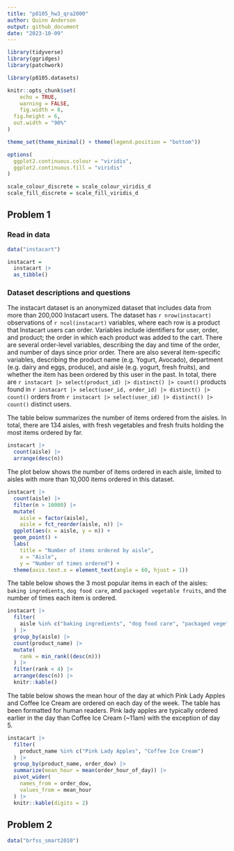 ```yaml
---
title: "p8105_hw3_qra2000"
author: Quinn Anderson
output: github_document
date: "2023-10-09"
---
```


```r
library(tidyverse)
library(ggridges)
library(patchwork)

library(p8105.datasets)

knitr::opts_chunk$set(
	echo = TRUE,
	warning = FALSE,
	fig.width = 8, 
  fig.height = 6,
  out.width = "90%"
)

theme_set(theme_minimal() + theme(legend.position = "bottom"))

options(
  ggplot2.continuous.colour = "viridis",
  ggplot2.continuous.fill = "viridis"
)

scale_colour_discrete = scale_colour_viridis_d
scale_fill_discrete = scale_fill_viridis_d
```

## Problem 1

### Read in data

```r
data("instacart")

instacart = 
  instacart |> 
  as_tibble()
```

### Dataset descriptions and questions

The instacart dataset is an anonymized dataset that includes data from more than 200,000 Instacart users. The dataset has `r nrow(instacart)` observations of `r ncol(instacart)` variables, where each row is a product that Instacart users can order. Variables include identifiers for user, order, and product; the order in which each product was added to the cart. There are several order-level variables, describing the day and time of the order, and number of days since prior order. There are also several item-specific variables, describing the product name (e.g. Yogurt, Avocado), department (e.g. dairy and eggs, produce), and aisle (e.g. yogurt, fresh fruits), and whether the item has been ordered by this user in the past. In total, there are `r instacart |> select(product_id) |> distinct() |> count()` products found in `r instacart |> select(user_id, order_id) |> distinct() |> count()` orders from `r instacart |> select(user_id) |> distinct() |> count()` distinct users.

The table below summarizes the number of items ordered from the aisles. In total, there are 134 aisles, with fresh vegetables and fresh fruits holding the most items ordered by far. 

```r
instacart |> 
  count(aisle) |> 
  arrange(desc(n))
```

The plot below shows the number of items ordered in each aisle, limited to aisles with more than 10,000 items ordered in this dataset. 

```r
instacart |>  
  count(aisle) |> 
  filter(n > 10000) |> 
  mutate(
    aisle = factor(aisle),
    aisle = fct_reorder(aisle, n)) |> 
  ggplot(aes(x = aisle, y = n)) + 
  geom_point() +
  labs(
    title = "Number of items ordered by aisle",
    x = "Aisle",
    y = "Number of times ordered") +
  theme(axis.text.x = element_text(angle = 60, hjust = 1))
```

The table below shows the 3 most popular items in each of the aisles: `baking ingredients`, `dog food care`, and `packaged vegetable fruits`, and the number of times each item is ordered. 

```r
instacart |> 
  filter(
    aisle %in% c("baking ingredients", "dog food care", "packaged vegetables fruits")
  ) |> 
  group_by(aisle) |> 
  count(product_name) |> 
  mutate(
    rank = min_rank((desc(n)))
  ) |> 
  filter(rank < 4) |> 
  arrange(desc(n)) |> 
  knitr::kable()
```

The table below shows the mean hour of the day at which Pink Lady Apples and Coffee Ice Cream are ordered on each day of the week. The table has been formatted for human readers. Pink lady apples are typically ordered earlier in the day than Coffee Ice Cream (~11am) with the exception of day 5. 

```r
instacart |> 
  filter(
    product_name %in% c("Pink Lady Apples", "Coffee Ice Cream")
  ) |> 
  group_by(product_name, order_dow) |> 
  summarize(mean_hour = mean(order_hour_of_day)) |> 
  pivot_wider(
    names_from = order_dow,
    values_from = mean_hour
  ) |> 
  knitr::kable(digits = 2)
```


## Problem 2

```r
data("brfss_smart2010")
```





